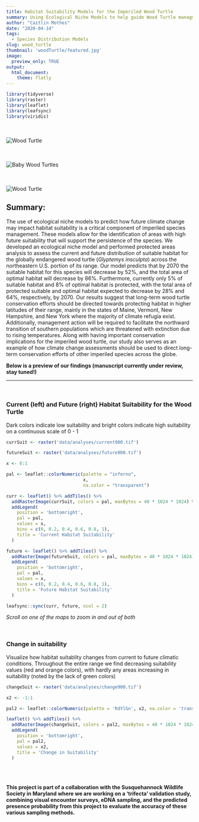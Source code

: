 ```yaml
---
title: Habitat Suitability Models for the Imperiled Wood Turtle
summary: Using Ecological Niche Models to help guide Wood Turtle managment under future climate change
author: "Caitlin Mothes"
date: "2020-04-14"
tags:
  - Species Distribution Models
slug: wood_turtle
thumbnail: 'woodTurtle/featured.jpg'
image:
  preview_only: TRUE
output: 
  html_document:
    theme: flatly
---
```


```r

library(tidyverse)
library(raster)
library(leaflet)
library(leafsync)
library(viridis)
```

<div class = "row">
  
<div class = "col-md-4">
<br><br>![Wood Turtle](woodturtle1.jpg)
</div>
  
<div class = "col-md-4">
<br><br>![Baby Wood Turtles](babyWoodTurtles.jpg)
</div>
  
<div class = "col-md-4">
<br><br>![Wood Turtle](woodturtle2.jpg)
</div>
</div>



## Summary:
The use of ecological niche models to predict how future climate change may impact habitat suitability is a critical component of imperiled species management. These models allow for the identification of areas with high future suitability that will support the persistence of the species. We developed an ecological niche model and performed protected areas analysis to assess the current and future distribution of suitable habitat for the globally endangered wood turtle (*Glyptemys insculpta*) across the northeastern U.S. portion of its range. Our model predicts that by 2070 the suitable habitat for this species will decrease by 52%, and the total area of optimal habitat will decrease by 86%. Furthermore, currently only 5% of suitable habitat and 8% of optimal habitat is protected, with the total area of protected suitable and optimal habitat expected to decrease by 28% and 64%, respectively, by 2070. Our results suggest that long-term wood turtle conservation efforts should be directed towards protecting habitat in higher latitudes of their range, mainly in the states of Maine, Vermont, New Hampshire, and New York where the majority of climate refugia exist. Additionally, management action will be required to facilitate the northward transition of southern populations which are threatened with extinction due to rising temperatures. Along with having important conservation implications for the imperiled wood turtle, our study also serves as an example of how climate change assessments should be used to direct long-term conservation efforts of other imperiled species across the globe.

**Below is a preview of our findings (manuscript currently under review, stay tuned!)**

*** 

<br>

### Current (left) and Future (right) Habitat Suitability for the Wood Turtle
Dark colors indicate low suitability and bright colors indicate high suitability on a continuous scale of 0 - 1

```r
currSuit <- raster('data/analyses/current900.tif')

futureSuit <- raster('data/analyses/future900.tif')

x <- 0:1

pal <- leaflet::colorNumeric(palette = "inferno",
                             x,
                             na.color = "transparent")

curr <- leaflet() %>% addTiles() %>%
  addRasterImage(currSuit, colors = pal, maxBytes = 40 * 1024 * 1024) %>%
  addLegend(
    position = 'bottomright',
    pal = pal,
    values = x,
    bins = c(0, 0.2, 0.4, 0.6, 0.8, 1),
    title = 'Current Habitat Suitability'
  )

future <- leaflet() %>% addTiles() %>%
  addRasterImage(futureSuit, colors = pal, maxBytes = 40 * 1024 * 1024) %>%
  addLegend(
    position = 'bottomright',
    pal = pal,
    values = x,
    bins = c(0, 0.2, 0.4, 0.6, 0.8, 1),
    title = 'Future Habitat Suitability'
  )

leafsync::sync(curr, future, ncol = 2)
```
*Scroll on one of the maps to zoom in and out of both*

<br> 

### Change in suitability
Visualize how habitat suitablity changes from current to future climatic conditions. Throughout the entire range we find decreasing suitability values (red and orange colors), with hardly any areas increasing in suitability (noted by the lack of green colors)

```r
changeSuit <- raster('data/analyses/change900.tif')

x2 <- -1:1

pal2 <- leaflet::colorNumeric(palette = 'RdYlGn', x2, na.color = 'transparent')

leaflet() %>% addTiles() %>% 
  addRasterImage(changeSuit, colors = pal2, maxBytes = 40 * 1024 * 1024) %>%
  addLegend(
    position = 'bottomright',
    pal = pal2,
    values = x2,
    title = 'Change in Suitability'
  )
  

```
  
<br><br>
**This project is part of a collaboration with the Susquehannock Wildlife Society in Maryland where we are working on a 'trifecta' validation study, combining visual encounter surveys, eDNA sampling, and the predicted presence probability from this project to evaluate the accuracy of these various sampling methods.**



